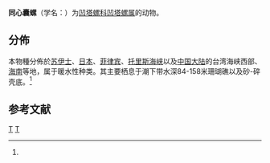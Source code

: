 {{Speciesbox 
| taxon = Retusa concentrica
| authority = (A. Adams, 1850){{r|id10567}}
}}

'''同心囊螺'''（学名：{{lang|la|''Retusa concentrica''}}）为[[凹塔螺科|凹塔螺科]][[凹塔螺属|凹塔螺属]]的动物{{r|id10567}}。

==分佈==
本物種分佈於[[苏伊士|苏伊士]]、[[日本|日本]]、[[菲律宾|菲律宾]]、[[托里斯海峡|托里斯海峡]]以及[[中国大陆|中国大陆]]的台湾海峡西部、[[海南|海南]]等地，属于暖水性种类。其主要栖息于潮下带水深84-158米珊瑚礁以及砂-碎壳底。<ref name='id10567'/>

==参考文献==
{{reflist |refs=
<ref name='id10567'>{{cite web| url =http://www.bioinfo.cn/db05/BjdwSpecies.php?action=view&id=10567| title =同心囊螺| work =《中国动物物种编目数据库》| publisher =中国科学院微生物研究所| author =中国科学院动物研究所| accessdate =2009-04-28| deadurl =yes| archiveurl =https://web.archive.org/web/20160305081414/http://www.bioinfo.cn/db05/BjdwSpecies.php?action=view&id=10567| archivedate =2016-03-05}}</ref>
}}

{{Taxonbar|from=Q10917605}}

[[Category:凹塔螺属|T]]
[[Category:_1850年描述的动物|T]]